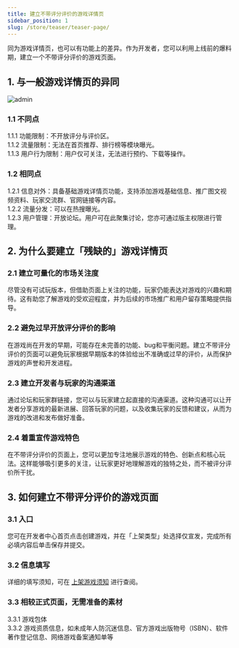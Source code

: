 ```yaml
---
title: 建立不带评分评价的游戏详情页
sidebar_position: 1
slug: /store/teaser/teaser-page/
---
```


同为游戏详情页，也可以有功能上的差异。作为开发者，您可以利用上线前的爆料期，建立一个不带评分评价的游戏页面。  

## 1. 与一般游戏详情页的异同

![admin](https://img.tapimg.com/market/images/ba081085430e942f8397ac87f08ae333.png)

### 1.1 不同点

1.1.1 功能限制：不开放评分与评价区。  
1.1.2 流量限制：无法在首页推荐、排行榜等模块曝光。  
1.1.3 用户行为限制：用户仅可关注，无法进行预约、下载等操作。  

### 1.2 相同点

1.2.1 信息对外：具备基础游戏详情页功能，支持添加游戏基础信息、推广图文视频资料、玩家交流群、官网链接等内容。  
1.2.2 流量分发：可以在热搜曝光。  
1.2.3 用户管理：开放论坛。用户可在此聚集讨论，您亦可通过版主权限进行管理。  

## 2. 为什么要建立「残缺的」游戏详情页

### 2.1 建立可量化的市场关注度

尽管没有可试玩版本，但借助页面上关注的功能，玩家仍能表达对游戏的兴趣和期待。这有助您了解游戏的受欢迎程度，并为后续的市场推广和用户留存策略提供指导。  

### 2.2 避免过早开放评分评价的影响

在游戏尚在开发的早期，可能存在未完善的功能、bug和平衡问题。建立不带评分评价的页面可以避免玩家根据早期版本的体验给出不准确或过早的评价，从而保护游戏的声誉和开发进程。  

### 2.3 建立开发者与玩家的沟通渠道

通过论坛和玩家群链接，您可以与玩家建立起直接的沟通渠道。这种沟通可以让开发者分享游戏的最新进展、回答玩家的问题，以及收集玩家的反馈和建议，从而为游戏的改进和发布做好准备。  

### 2.4 着重宣传游戏特色

在不带评分评价的页面上，您可以更加专注地展示游戏的特色、创新点和核心玩法。这样能够吸引更多的关注，让玩家更好地理解游戏的独特之处，而不被评分评价所干扰。  

## 3. 如何建立不带评分评价的游戏页面

### 3.1 入口

您可在开发者中心首页点击<Blue>创建游戏</Blue>，并在「上架类型」处选择<Blue>仅宣发</Blue>，完成所有必填内容后单击<Blue>保存并提交</Blue>。  

### 3.2 信息填写

详细的填写须知，可在 [上架游戏须知](https://developer.taptap.cn/docs/store/release/store-material/) 进行查阅。

### 3.3 相较正式页面，无需准备的素材

3.3.1 游戏包体  
3.3.2 游戏资质信息，如未成年人防沉迷信息、官方游戏出版物号（ISBN）、软件著作登记信息、网络游戏备案通知单等